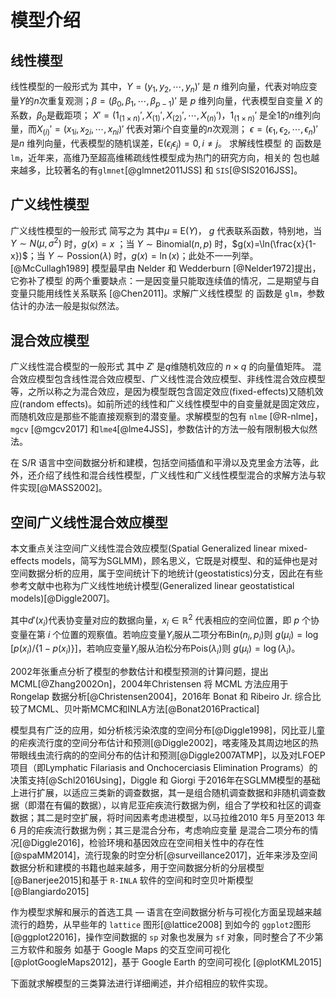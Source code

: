 # 模型介绍

## 线性模型  

线性模型的一般形式为
\begin{equation}
Y = X'\beta + \epsilon, \mathrm{E}(\epsilon) = 0, \mathrm{Cov}(\epsilon) = \sigma^2I \label{eq:LM}
\end{equation}
其中，$Y = (y_1,y_2,\cdots,y_n)'$ 是 $n$ 维列向量，代表对响应变量$Y$的$n$次重复观测；$\beta = (\beta_0,\beta_1,\cdots,\beta_{p-1})'$ 是 $p$ 维列向量，代表模型自变量 $X$ 的系数，$\beta_0$是截距项；
$X' = (1_{(1\times n)}',X_{(1)}',X_{(2)}',\cdots,X_{(n)}')$，$1_{(1\times n)}'$ 是全1的$n$维列向量，而$X_{(i)}' = (x_{1i},x_{2i},\cdots,x_{ni})'$ 代表对第$i$个自变量的$n$次观测；
$\epsilon = (\epsilon_1,\epsilon_2,\cdots,\epsilon_n)'$是$n$ 维列向量，代表模型的随机误差，$\mathrm{E}(\epsilon_i \epsilon_j) = 0, i \ne j$。 求解线性模型 \eqref{eq:LM} 的 \Rr 函数是 `lm`，近年来，高维乃至超高维稀疏线性模型成为热门的研究方向，相关的 \Rr 包也越来越多，比较著名的有`glmnet`[@glmnet2011JSS] 和 `SIS`[@SIS2016JSS]。


## 广义线性模型

广义线性模型的一般形式
\begin{equation}
Y \sim \text{指数族} \quad
\eta = X'\beta \quad
\mathrm{E}(Y) = g^{-1}(\eta)  \label{eq:GLM}
\end{equation}
简写之为
\begin{equation*}
g(\mu) = X'\beta
\end{equation*}
其中$\mu \equiv \mathrm{E}(Y)$， $g$ 代表联系函数，特别地，当 $Y \sim N(\mu,\sigma^2)$ 时，$g(x) = x$ ；当 $Y \sim \mathrm{Binomial}(n,p)$ 时，$g(x)=\ln(\frac{x}{1-x})$；当 $Y \sim \mathrm{Possion}(\lambda)$ 时，$g(x) = \ln(x)$；此处不一一列举。[@McCullagh1989] 
模型\eqref{eq:GLM}最早由 Nelder 和 Wedderburn [@Nelder1972]提出，它弥补了模型\eqref{eq:LM} 的两个重要缺点：一是因变量只能取连续值的情况，二是期望与自变量只能用线性关系联系 [@Chen2011]。求解广义线性模型 \eqref{eq:GLM} 的 \Rr 函数是 `glm`，参数估计的办法一般是拟似然法。

## 混合效应模型  

广义线性混合模型的一般形式
\begin{equation}
g(\mu) = X'\beta + Z'b  \label{eq:GLMM}
\end{equation}
其中 $Z'$ 是$q$维随机效应的 $n \times q$ 的向量值矩阵。
混合效应模型包含线性混合效应模型、广义线性混合效应模型、非线性混合效应模型等，之所以称之为混合效应，是因为模型既包含固定效应(fixed-effects)又随机效应(random effects)。如前所述的线性和广义线性模型中的自变量就是固定效应，而随机效应是那些不能直接观察到的潜变量。求解模型\eqref{eq:GLMM}的\Rr 包有 `nlme` [@R-nlme]，`mgcv` [@mgcv2017] 和`lme4`[@lme4JSS]，参数估计的方法一般有限制极大似然法。

在 S/R 语言中空间数据分析和建模，包括空间插值和平滑以及克里金方法等，此外，还介绍了线性和混合线性模型，广义线性和广义线性模型混合的求解方法与软件实现[@MASS2002]。

## 空间广义线性混合效应模型

本文重点关注空间广义线性混合效应模型(Spatial Generalized linear mixed-effects models，简写为SGLMM)，顾名思义，它既是对模型\eqref{eq:LM}、\eqref{eq:GLM}和\eqref{eq:GLMM}的延伸也是对空间数据分析的应用，属于空间统计下的地统计(geostatistics)分支，因此在有些参考文献中也称为广义线性地统计模型(Generalized linear geostatistical models)[@Diggle2007]。

\begin{equation}
g(\mu_i) = d(x_i)'\beta + S(x_i) + Z_i \label{eq:SGLMM}
\end{equation}
其中$d'(x_i)$代表协变量对应的数据向量，$x_i \in \mathbb{R}^2$ 代表相应的空间位置，即 $p$ 个协变量在第 $i$ 个位置的观察值。若响应变量$Y_i$服从二项分布$\mathrm{Bin}(n_i,p_i)$则 $g(\mu_i) = \log[p(x_i)/\{1-p(x_i)\}]$，若响应变量$Y_i$服从泊松分布$\mathrm{Pois}(\lambda_i)$则 $g(\mu_i) = \log(\lambda_i)$。

2002年张重点分析了模型\eqref{eq:SGLMM}的参数估计和模型预测的计算问题，提出MCML[@Zhang2002On]，2004年Christensen 将 MCML 方法应用于 Rongelap 数据分析[@Christensen2004]，2016年 Bonat 和 Ribeiro Jr. 综合比较了MCML、贝叶斯MCMC和INLA方法[@Bonat2016Practical]

模型\eqref{eq:SGLMM}具有广泛的应用，如分析核污染浓度的空间分布[@Diggle1998]，冈比亚儿童的疟疾流行度的空间分布估计和预测[@Diggle2002]，喀麦隆及其周边地区的热带眼线虫流行病的的空间分布的估计和预测[@Diggle2007ATMP]，以及对LFOEP项目（即Lymphatic Filariasis and Onchocerciasis Elimination Programs）的决策支持[@Schl2016Using]，Diggle 和 Giorgi 于2016年在SGLMM模型的基础上进行扩展，以适应三类新的调查数据，其一是组合随机调查数据和非随机调查数据（即潜在有偏的数据），以肯尼亚疟疾流行数据为例，组合了学校和社区的调查数据；其二是时空扩展，将时间因素考虑进模型，以马拉维2010 年5 月至2013 年6 月的疟疾流行数据为例；其三是混合分布，考虑响应变量 是混合二项分布的情况[@Diggle2016]，检验环境和基因效应在空间相关性中的存在性 [@spaMM2014]，流行现象的时空分析[@surveillance2017]，近年来涉及空间数据分析和建模的书籍也越来越多，用于空间数据分析的分层模型[@Banerjee2015]和基于 `R-INLA` 软件的空间和时空贝叶斯模型 [@Blangiardo2015]

作为模型\eqref{eq:SGLMM}求解和展示的首选工具 --- \Rr{} 语言在空间数据分析与可视化方面呈现越来越流行的趋势，从早些年的 `lattice` 图形[@lattice2008] 到如今的 `ggplot2`图形[@ggplot22016]，操作空间数据的 `sp` 对象也发展为 `sf` 对象，同时整合了不少第三方软件和服务 如基于 Google Maps 的交互空间可视化 [@plotGoogleMaps2012]，基于 Google Earth 的空间可视化 [@plotKML2015] 

下面就求解模型\eqref{eq:SGLMM}的三类算法进行详细阐述，并介绍相应的软件实现。


